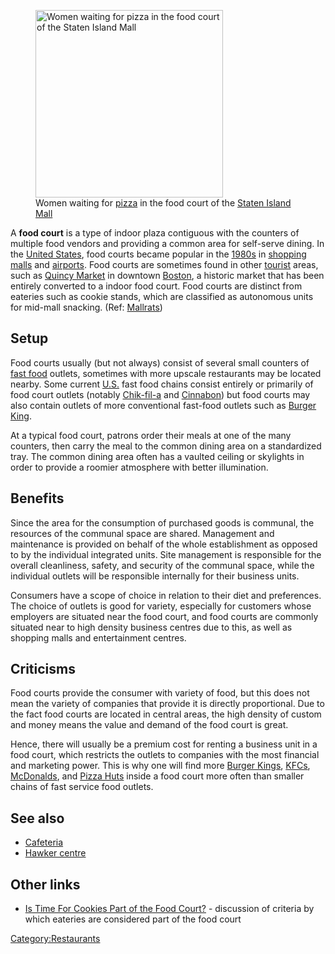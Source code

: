 [[Image:DSCN3770 simallfoodcourtpizzeriayoungwomen e.JPG|300px|right|thumb|Women waiting for [[pizza]] in the food court of the [[Staten Island Mall]]]]

A '''food court''' is a type of indoor plaza contiguous with the counters of multiple food vendors and providing a common area for self-serve dining. In the [[United States]], food courts became popular in the [[1980s]] in [[shopping mall]]s and [[airport]]s. Food courts are sometimes found in other [[tourism|tourist]] areas, such as [[Quincy Market]] in downtown [[Boston, Massachusetts|Boston]], a historic market that has been entirely converted to a indoor food court. Food courts are distinct from eateries such as cookie stands, which are classified as autonomous units for mid-mall snacking. (Ref: [[Mallrats]])


==Setup==

Food courts usually (but not always) consist of several small counters of [[fast food]] outlets, sometimes with more upscale restaurants may be located nearby.  Some current [[U.S.]] fast food chains consist entirely or primarily of food court outlets (notably [[Chik-fil-a]] and [[Cinnabon]]) but food courts may also contain outlets of more conventional fast-food outlets such as [[Burger King]]. 

At a typical food court, patrons order their meals at one of the many counters, then carry the meal to the common dining area on a standardized tray. The common dining area often has a vaulted ceiling or skylights in order to provide a roomier atmosphere with better illumination.

==Benefits==

Since the area for the consumption of purchased goods is communal, the resources of the communal space are shared. Management and maintenance is provided on behalf of the whole establishment as opposed to by the individual integrated units. Site management is responsible for the overall cleanliness, safety, and security of the communal space, while the individual outlets will be responsible internally for their business units.

Consumers have a scope of choice in relation to their diet and preferences. The choice of outlets is good for variety, especially for customers whose employers are situated near the food court, and food courts are commonly situated near to high density business centres due to this, as well as shopping malls and entertainment centres.

==Criticisms==

Food courts provide the consumer with variety of food, but this does not mean the variety of companies that provide it is directly proportional. Due to the fact food courts are located in central areas, the high density of custom and money means the value and demand of the food court is great.

Hence, there will usually be a premium cost for renting a business unit in a food court, which restricts the outlets to companies with the most financial and marketing power. This is why one will find more [[Burger King]]s, [[KFC]]s, [[McDonalds]], and [[Pizza Hut]]s inside a food court more often than smaller chains of fast service food outlets.

==See also==
* [[Cafeteria]]
* [[Hawker centre]]

==Other links==

* [http://strivinglife.net/gavin/timeforcookies.htm Is Time For Cookies Part of the Food Court?] - discussion of criteria by which eateries are considered part of the food court

[[Category:Restaurants]]